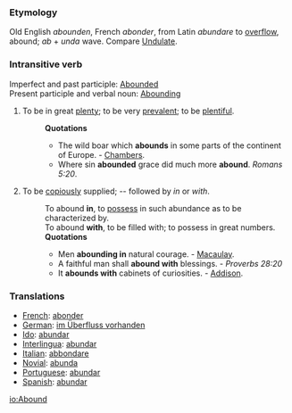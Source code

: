 ===Etymology===
Old English ''abounden'', French ''abonder'', from Latin ''abundare'' to [[overflow]], abound; ''ab'' + ''unda'' wave. Compare [[Undulate]].
===Intransitive verb===
Imperfect and past participle: [[Abounded]]<br>
Present participle and verbal noun: [[Abounding]]
#To be in great [[plenty]]; to be very [[prevalent]]; to be [[plentiful]].
#:'''Quotations'''
#:*The wild boar which '''abounds''' in some parts of the continent of Europe. - [[Chambers]].
#:*Where sin '''abounded''' grace did much more '''abound'''. ''Romans 5:20''.
#To be [[copiously]] supplied; -- followed by ''in'' or ''with''.
#:To abound '''in''', to [[possess]] in such abundance as to be characterized by.
#:To abound '''with''', to be filled with; to possess in great numbers.
#:'''Quotations'''
#:*Men '''abounding in''' natural courage. - [[Macaulay]].
#:*A faithful man shall '''abound with''' blessings. - ''Proverbs 28:20''
#:*It '''abounds with''' cabinets of curiosities. - [[Addison]].

===Translations===
*[[French]]: [[abonder]]
*[[German]]: [[im Überfluss vorhanden]]
*[[Ido]]: [[abundar]]
*[[Interlingua]]: [[abundar]]
*[[Italian]]: [[abbondare]]
*[[Novial]]: [[abunda]]
*[[Portuguese]]: [[abundar]]
*[[Spanish]]: [[abundar]]

[[io:Abound]]